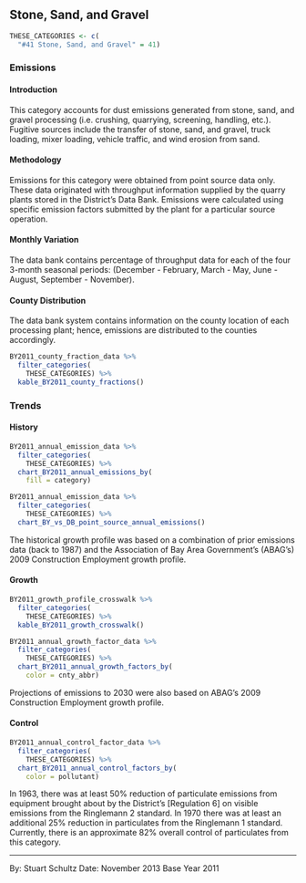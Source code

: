 ## Stone, Sand, and Gravel

```r
THESE_CATEGORIES <- c(
  "#41 Stone, Sand, and Gravel" = 41)
```

### Emissions 

#### Introduction {-}

This category accounts for dust emissions generated from stone, sand, and gravel processing (i.e. crushing, quarrying, screening, handling, etc.). Fugitive sources include the transfer of stone, sand, and gravel, truck loading, mixer loading, vehicle traffic, and wind erosion from sand.

#### Methodology {-}

Emissions for this category were obtained from point source data only. These data originated with throughput information supplied by the quarry plants stored in the District's Data Bank. Emissions were calculated using specific emission factors submitted by the plant for a particular source operation.

#### Monthly Variation {-}

The data bank contains percentage of throughput data for each of the four 3-month seasonal periods: (December - February, March - May, June - August, September - November).

#### County Distribution {-}

The data bank system contains information on the county location of each processing plant; hence, emissions are distributed to the counties accordingly.

```r
BY2011_county_fraction_data %>%
  filter_categories(
    THESE_CATEGORIES) %>%
  kable_BY2011_county_fractions()
```

### Trends

#### History {-}

```r
BY2011_annual_emission_data %>%
  filter_categories(
    THESE_CATEGORIES) %>%
  chart_BY2011_annual_emissions_by(
    fill = category) 
```

```r
BY2011_annual_emission_data %>%
  filter_categories(
    THESE_CATEGORIES) %>%
  chart_BY_vs_DB_point_source_annual_emissions()
```

The historical growth profile was based on a combination of prior emissions data (back to 1987) and the Association of Bay Area Government's (ABAG's) 2009 Construction Employment growth profile.

#### Growth {-}

```r
BY2011_growth_profile_crosswalk %>%
  filter_categories(
    THESE_CATEGORIES) %>%
  kable_BY2011_growth_crosswalk()
```

```r
BY2011_annual_growth_factor_data %>%
  filter_categories(
    THESE_CATEGORIES) %>%
  chart_BY2011_annual_growth_factors_by(
    color = cnty_abbr)
```

Projections of emissions to 2030 were also based on ABAG's 2009 Construction Employment growth profile.

#### Control {-}

```r
BY2011_annual_control_factor_data %>%
  filter_categories(
    THESE_CATEGORIES) %>%
  chart_BY2011_annual_control_factors_by(
    color = pollutant)
```

In 1963, there was at least 50% reduction of particulate emissions from equipment brought about by the District's [Regulation 6] on visible emissions from the Ringlemann 2 standard. In 1970 there was at least an additional 25% reduction in particulates from the Ringlemann 1 standard. Currently, there is an approximate 82% overall control of particulates from this category.

***

By: Stuart Schultz 
Date: November 2013 
Base Year 2011
